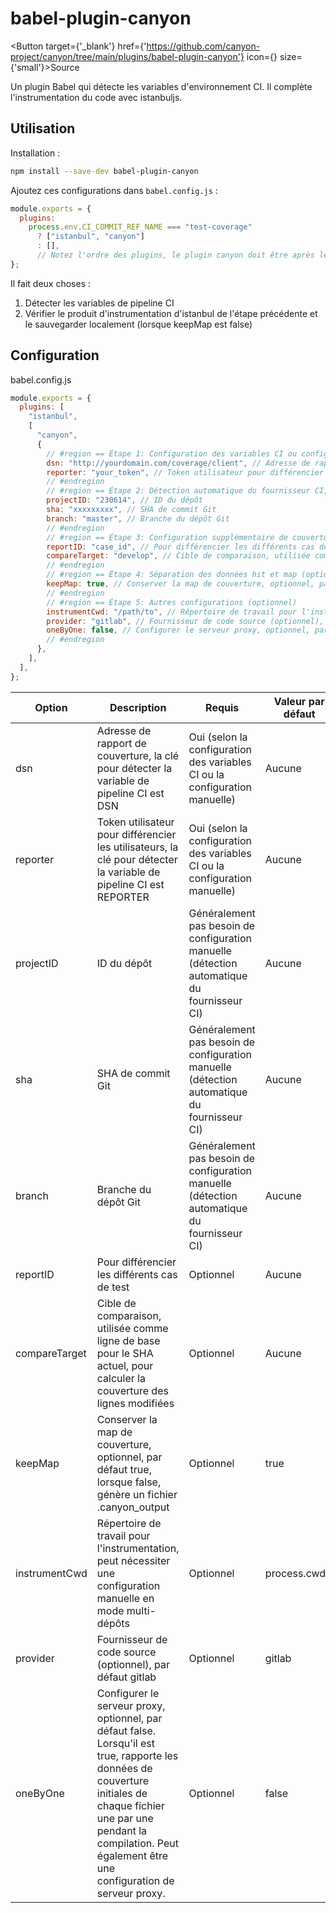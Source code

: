 
# babel-plugin-canyon

<div className={'h-10'}></div>

<Button target={'_blank'} href={'https://github.com/canyon-project/canyon/tree/main/plugins/babel-plugin-canyon'} icon={<GithubOutlined />} size={'small'}>Source</Button>

Un plugin Babel qui détecte les variables d'environnement CI. Il complète l'instrumentation du code avec istanbuljs.

## Utilisation

Installation :

```sh
npm install --save-dev babel-plugin-canyon
```

Ajoutez ces configurations dans `babel.config.js` :

```js
module.exports = {
  plugins:
    process.env.CI_COMMIT_REF_NAME === "test-coverage"
      ? ["istanbul", "canyon"]
      : [],
      // Notez l'ordre des plugins, le plugin canyon doit être après le plugin istanbul
};
```

Il fait deux choses :

1. Détecter les variables de pipeline CI
2. Vérifier le produit d'instrumentation d'istanbul de l'étape précédente et le sauvegarder localement (lorsque keepMap est false)

## Configuration

babel.config.js

```js
module.exports = {
  plugins: [
    "istanbul",
    [
      "canyon",
      {
        // #region == Étape 1: Configuration des variables CI ou configuration manuelle
        dsn: "http://yourdomain.com/coverage/client", // Adresse de rapport de couverture, la clé pour détecter la variable de pipeline CI est DSN
        reporter: "your_token", // Token utilisateur pour différencier les utilisateurs, la clé pour détecter la variable de pipeline CI est REPORTER
        // #endregion
        // #region == Étape 2: Détection automatique du fournisseur CI, généralement pas besoin de configuration manuelle, consultez la documentation Support Provider pour plus de détails
        projectID: "230614", // ID du dépôt
        sha: "xxxxxxxxx", // SHA de commit Git
        branch: "master", // Branche du dépôt Git
        // #endregion
        // #region == Étape 3: Configuration supplémentaire de couverture (optionnel)
        reportID: "case_id", // Pour différencier les différents cas de test
        compareTarget: "develop", // Cible de comparaison, utilisée comme ligne de base pour le SHA actuel, pour calculer la couverture des lignes modifiées
        // #endregion
        // #region == Étape 4: Séparation des données hit et map (optionnel)
        keepMap: true, // Conserver la map de couverture, optionnel, par défaut true, lorsque false, génère un fichier .canyon_output !!!
        // #endregion
        // #region == Étape 5: Autres configurations (optionnel)
        instrumentCwd: "/path/to", // Répertoire de travail pour l'instrumentation, peut nécessiter une configuration manuelle en mode multi-dépôts
        provider: "gitlab", // Fournisseur de code source (optionnel), par défaut gitlab
        oneByOne: false, // Configurer le serveur proxy, optionnel, par défaut false. Lorsqu'il est true, rapporte les données de couverture initiales de chaque fichier une par une pendant la compilation. Peut également être une configuration de serveur proxy.
        // #endregion
      },
    ],
  ],
};
```

| Option        | Description                                                                                                  | Requis                                         | Valeur par défaut |
| ------------- | ------------------------------------------------------------------------------------------------------------ | ---------------------------------------------- | ----------------- |
| dsn           | Adresse de rapport de couverture, la clé pour détecter la variable de pipeline CI est DSN                     | Oui (selon la configuration des variables CI ou la configuration manuelle) | Aucune            |
| reporter      | Token utilisateur pour différencier les utilisateurs, la clé pour détecter la variable de pipeline CI est REPORTER | Oui (selon la configuration des variables CI ou la configuration manuelle) | Aucune            |
| projectID     | ID du dépôt                                                                                                  | Généralement pas besoin de configuration manuelle (détection automatique du fournisseur CI) | Aucune            |
| sha           | SHA de commit Git                                                                                            | Généralement pas besoin de configuration manuelle (détection automatique du fournisseur CI) | Aucune            |
| branch        | Branche du dépôt Git                                                                                         | Généralement pas besoin de configuration manuelle (détection automatique du fournisseur CI) | Aucune            |
| reportID      | Pour différencier les différents cas de test                                                                  | Optionnel                                      | Aucune            |
| compareTarget | Cible de comparaison, utilisée comme ligne de base pour le SHA actuel, pour calculer la couverture des lignes modifiées | Optionnel                                      | Aucune            |
| keepMap       | Conserver la map de couverture, optionnel, par défaut true, lorsque false, génère un fichier .canyon_output  | Optionnel                                      | true              |
| instrumentCwd | Répertoire de travail pour l'instrumentation, peut nécessiter une configuration manuelle en mode multi-dépôts | Optionnel                                      | process.cwd()     |
| provider      | Fournisseur de code source (optionnel), par défaut gitlab                                                    | Optionnel                                      | gitlab            |
| oneByOne      | Configurer le serveur proxy, optionnel, par défaut false. Lorsqu'il est true, rapporte les données de couverture initiales de chaque fichier une par une pendant la compilation. Peut également être une configuration de serveur proxy. | Optionnel                                      | false             |
